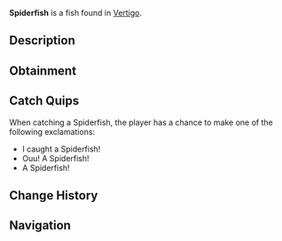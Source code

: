 {{FishInfobox
|image          = Spiderfish.png
|rarity         = Common
|sea            = First Sea
|location       = [[Vertigo]]
|sublocation    = 
|sources        = Fishing Rod
|radar_location = 
|xp             = 20
|weather        = 
|time           = 
|season         = Winter
|bait           = 
|base_weight    = 1
|base_value     = 30
|weight_range   = 0.7
|base_chance    = 90
|base_resil     = 90
}}
'''Spiderfish''' is a {{Rarity|Common}} fish found in [[Vertigo]].

== Description ==
{{Description|The Spiderfish is a rare void fish, caught only in Vertigos calm waters. They are schooling fish and are a common prey of Vertigos vicious predators.|Bestiary Entry}}

== Obtainment ==
{{Description|Found commonly in Vertigo.|Bestiary Hint}}
{{Fish Availability|
Vertigo/Vertigos Dip
|top_rods      = 
Training Rod\501698.3\501698.3;
Leviathan's Fang Rod\312153.36\151013.99;
Trident Rod\298895.22\178116.1;
No-Life Rod\295979.29\255824.71;
Free Spirit Rod\295832.64\177897.93;
Flimsy Rod\269499.54\257218.14;
Abyssal Specter Rod\257407.23\206932.15;
Fast Rod\257098.03\257098.03;
Seraphic Rod\278057.69\254817.61;
Ethereal Prism Rod\273622.4\39276.08;
Astralhook Rod\272719.68\0;
Challenger's Rod\265350.86\233237.75;
Rod Of The Forgotten Fang\261429.19\232684.31;
Rod Of The Exalted One\257269.86\165569.59;
Rod Of The Depths\257028.49\211980.93;
Zeus Rod\256524.49\217487.15;
Blazebringer Rod\251659.52\205356.52;
Verdant Shear Rod\248092.48\218046.24;
Volcanic Rod\239594.1\176793.26;
Depthseeker Rod\239508.21\198935.43;
Avalanche Rod\237914.32\178858.91;
Steady Rod\128665.05\95050.86
|recommended   = Training Rod
}}

== Catch Quips ==
When catching a Spiderfish, the player has a chance to make one of the following exclamations:
* I caught a Spiderfish!
* Ouu! A Spiderfish!
* A Spiderfish!

== Change History ==
{{Change History|{{subst:Current Version}}}}

== Navigation ==
{{Fish Navbox|Vertigo}}